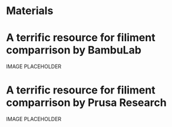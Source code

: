  
# Materials

# A terrific resource for filiment comparrison by BambuLab 

<Bleed>IMAGE PLACEHOLDER</Bleed>

# A terrific resource for filiment comparrison by Prusa Research

<Bleed>IMAGE PLACEHOLDER</Bleed>
